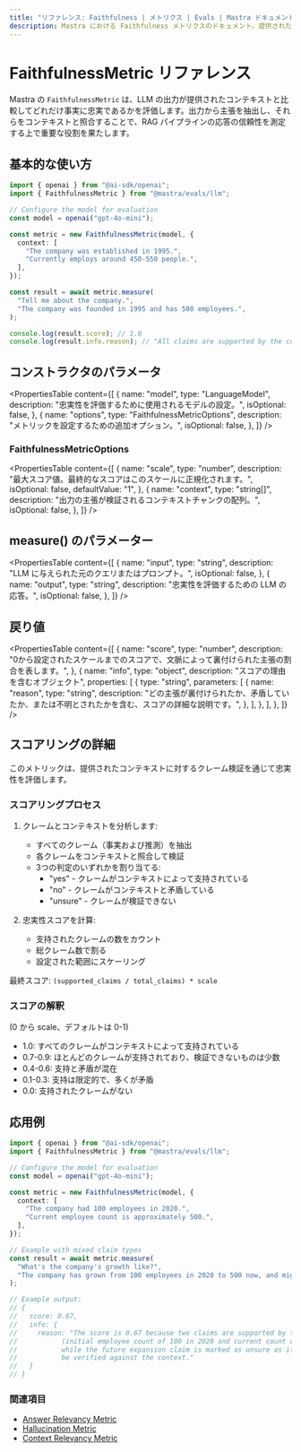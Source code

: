 ```yaml
---
title: "リファレンス: Faithfulness | メトリクス | Evals | Mastra ドキュメント"
description: Mastra における Faithfulness メトリクスのドキュメント。提供されたコンテキストと比較して、LLM の出力の事実的な正確性を評価します。
---
```


# FaithfulnessMetric リファレンス

Mastra の `FaithfulnessMetric` は、LLM の出力が提供されたコンテキストと比較してどれだけ事実に忠実であるかを評価します。出力から主張を抽出し、それらをコンテキストと照合することで、RAG パイプラインの応答の信頼性を測定する上で重要な役割を果たします。

## 基本的な使い方

```typescript
import { openai } from "@ai-sdk/openai";
import { FaithfulnessMetric } from "@mastra/evals/llm";

// Configure the model for evaluation
const model = openai("gpt-4o-mini");

const metric = new FaithfulnessMetric(model, {
  context: [
    "The company was established in 1995.",
    "Currently employs around 450-550 people.",
  ],
});

const result = await metric.measure(
  "Tell me about the company.",
  "The company was founded in 1995 and has 500 employees.",
);

console.log(result.score); // 1.0
console.log(result.info.reason); // "All claims are supported by the context."
```

## コンストラクタのパラメータ

<PropertiesTable
  content={[
    {
      name: "model",
      type: "LanguageModel",
      description: "忠実性を評価するために使用されるモデルの設定。",
      isOptional: false,
    },
    {
      name: "options",
      type: "FaithfulnessMetricOptions",
      description: "メトリックを設定するための追加オプション。",
      isOptional: false,
    },
  ]}
/>

### FaithfulnessMetricOptions

<PropertiesTable
  content={[
    {
      name: "scale",
      type: "number",
      description:
        "最大スコア値。最終的なスコアはこのスケールに正規化されます。",
      isOptional: false,
      defaultValue: "1",
    },
    {
      name: "context",
      type: "string[]",
      description:
        "出力の主張が検証されるコンテキストチャンクの配列。",
      isOptional: false,
    },
  ]}
/>

## measure() のパラメーター

<PropertiesTable
  content={[
    {
      name: "input",
      type: "string",
      description: "LLM に与えられた元のクエリまたはプロンプト。",
      isOptional: false,
    },
    {
      name: "output",
      type: "string",
      description: "忠実性を評価するための LLM の応答。",
      isOptional: false,
    },
  ]}
/>

## 戻り値

<PropertiesTable
  content={[
    {
      name: "score",
      type: "number",
      description:
        "0から設定されたスケールまでのスコアで、文脈によって裏付けられた主張の割合を表します。",
    },
    {
      name: "info",
      type: "object",
      description: "スコアの理由を含むオブジェクト",
      properties: [
        {
          type: "string",
          parameters: [
            {
              name: "reason",
              type: "string",
              description:
                "どの主張が裏付けられたか、矛盾していたか、または不明とされたかを含む、スコアの詳細な説明です。",
            },
          ],
        },
      ],
    },
  ]}
/>

## スコアリングの詳細

このメトリックは、提供されたコンテキストに対するクレーム検証を通じて忠実性を評価します。

### スコアリングプロセス

1. クレームとコンテキストを分析します:

   - すべてのクレーム（事実および推測）を抽出
   - 各クレームをコンテキストと照合して検証
   - 3つの判定のいずれかを割り当てる:
     - "yes" - クレームがコンテキストによって支持されている
     - "no" - クレームがコンテキストと矛盾している
     - "unsure" - クレームが検証できない

2. 忠実性スコアを計算:
   - 支持されたクレームの数をカウント
   - 総クレーム数で割る
   - 設定された範囲にスケーリング

最終スコア: `(supported_claims / total_claims) * scale`

### スコアの解釈

(0 から scale、デフォルトは 0-1)

- 1.0: すべてのクレームがコンテキストによって支持されている
- 0.7-0.9: ほとんどのクレームが支持されており、検証できないものは少数
- 0.4-0.6: 支持と矛盾が混在
- 0.1-0.3: 支持は限定的で、多くが矛盾
- 0.0: 支持されたクレームがない

## 応用例

```typescript
import { openai } from "@ai-sdk/openai";
import { FaithfulnessMetric } from "@mastra/evals/llm";

// Configure the model for evaluation
const model = openai("gpt-4o-mini");

const metric = new FaithfulnessMetric(model, {
  context: [
    "The company had 100 employees in 2020.",
    "Current employee count is approximately 500.",
  ],
});

// Example with mixed claim types
const result = await metric.measure(
  "What's the company's growth like?",
  "The company has grown from 100 employees in 2020 to 500 now, and might expand to 1000 by next year.",
);

// Example output:
// {
//   score: 0.67,
//   info: {
//     reason: "The score is 0.67 because two claims are supported by the context
//           (initial employee count of 100 in 2020 and current count of 500),
//           while the future expansion claim is marked as unsure as it cannot
//           be verified against the context."
//   }
// }
```

### 関連項目

- [Answer Relevancy Metric](./answer-relevancy)
- [Hallucination Metric](./hallucination)
- [Context Relevancy Metric](./context-relevancy)
